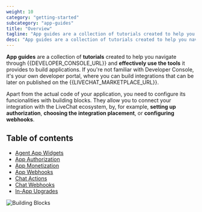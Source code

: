 ```yaml
---
weight: 10
category: "getting-started"
subcategory: "app-guides"
title: "Overview"
tagline: "App guides are a collection of tutorials created to help you navigate through Developer Console."
desc: "App guides are a collection of tutorials created to help you navigate through Developer Console and effectively use the tools it provides to build applications."
---
```


**App guides** are a collection of **tutorials** created to help you navigate through {{DEVELOPER_CONSOLE_URL}} and **effectively use the tools** it provides to build applications. If you're not familiar with Developer Console, it's your own developer portal, where you can build integrations that can be later on published on the {{LIVECHAT_MARKETPLACE_URL}}.

Apart from the actual code of your application, you need to configure its funcionalities with building blocks. They allow you to connect your integration with the LiveChat ecosystem, by, for example, **setting up authorization**, **choosing the integration placement**, or **configuring webhooks**.

## Table of contents

- [Agent App Widgets](/getting-started/app-guides/agent-app-widgets/)
- [App Authorization](/app-guides/app-authorization/)
- [App Monetization](/getting-started/app-guides/app-monetization)
- [App Webhooks](/app-guides/app-webhooks/)
- [Chat Actions](/getting-started/app-guides/chat-actions/)
- [Chat Webhooks](/app-guides/chat-webhooks/)
- [In-App Upgrades](/getting-started/app-guides/in-app-upgrades/)

![Building Blocks](livechat-building-blocks.png)
